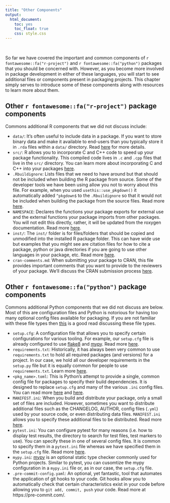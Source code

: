 ```yaml
---
title: "Other Components"
output:
  html_document:
    toc: yes
    toc_float: true
    css: style.css
---
```


<br>

So far we have covered the important and common components of `r fontawesome::fa("r-project")` and `r fontawesome::fa("python")` packages that you should be concerned with. However, as you become more involved in package development in either of these languages, you will start to see additional files or components present in packaging projects. This chapter simply serves to introduce some of these components along with resources to learn more about them. 

## Other `r fontawesome::fa("r-project")` package components

Commons additional R components that we did not discuss include:

- `data/`: It’s often useful to include data in a package. If you want to store binary data and make it available to end-users than you typically store it in `.rda` files within a `data/` directory. Read [here](https://r-pkgs.org/data.html) for more details.
- `src/`: R allows you to incorporate C and C++ code to speed up your package functionality. This compiled code lives in `.c` and `.cpp` files that live in the `src/` directory. You can learn more about incorporating C and C++ into your packages [here](https://r-pkgs.org/src.html).
- `.Rbuildignore`: Lists files that we need to have around but that should not be included when building the R package from source. Some of the developer tools we have been using allow you not to worry about this file. For example, when you used `usethis::use_pkgdown()` it automatically added `^pkgdown$` to the `.Rbuildignore` so that it would not be included when building the package from the source files. Read more [here](https://r-pkgs.org/package-structure-state.html#rbuildignore).
- `NAMESPACE`: Declares the functions your package exports for external use and the external functions your package imports from other packages. You will not edit this directly, rather, it will be updated from the roxygen documentation. Read more [here](https://r-pkgs.org/namespace.html#namespace).
- `inst/`: The `inst/` folder is for files/folders that should be copied and unmodified into the installed R package folder. This can have wide use but examples that you might see are citation files for how to cite a package, python or java directories if you are going to use other languages in your package, etc. Read more [here](https://r-pkgs.org/inst.html).
 - `cran-comments.md`: When submitting your package to CRAN, this file provides important comments that you want to provide to the reviewers of your package. We'll discuss the CRAN submission process [here]().

## Other `r fontawesome::fa("python")` package components

Commons additional Python components that we did not discuss are below. Most of this are configuration files and Python is notorious for having too many optional config files available for packaging. If you are not familiar with these file types then [this](https://hackersandslackers.com/simplify-your-python-projects-configuration/) is a good read discussing these file types.

- `setup.cfg`: A configuration file that allows you to specify certain configurations for various tooling. For example, our `setup.cfg` file is already configured to use [flake8](https://flake8.pycqa.org/en/latest/) and [mypy](http://mypy-lang.org/). Read more [here](https://docs.python.org/3/distutils/configfile.html).
- `requirements.txt`: Historically, it has always been very common to use `requirements.txt` to hold all required packages (and versions) for a project. In our case, we hold all our developer requirements in the `setup.py` file but it is equally common for people to use `requirements.txt`. Learn more [here](https://medium.com/@boscacci/why-and-how-to-make-a-requirements-txt-f329c685181e#:~:text=In%20short%2C%20we%20generate%20and,Python%20code%20we've%20written.).
- `<pkg_name>.toml`: This is Python's attempt to provide a single, common config file for packages to specify their build dependencies. It is designed to replace `setup.cfg` and many of the various `.ini` config files. You can read more [here](https://www.python.org/dev/peps/pep-0518/) and [here](https://snarky.ca/what-the-heck-is-pyproject-toml/).
- `MANIFEST.ini`: When you build and distribute your package, only a small set of files are included. However, sometimes you want to distribute additional files such as the CHANGELOG, AUTHOR, config files (`.yml`) used by your source code, or even distributing data files. `MANIFEST.ini` allows you to specify these additional files to be distributed. Read more [here](https://packaging.python.org/guides/using-manifest-in/).
- `pytest.ini`: You can configure pytest for many reasons (i.e. how to display test results, the directory to search for test files, test markers to use). You can specify these in one of several config files. It is common to specify them in a `pytest.ini` file whereas we have specified them in the `setup.cfg` file. Read more [here](https://docs.pytest.org/en/2.7.3/customize.html).
- `mypy.ini`: [mypy](http://mypy-lang.org/) is an optional static type checker commonly used for Python projects. Similar to pytest, you can cusomtize the mypy configuration in a `mypy.ini` file or, as in our case, the `setup.cfg` file.
- `.pre-commit-config.yaml`: An optional, yet fantastic, tool that automates the application of git hooks to your code. Git hooks allow you to automatically check that certain characteristics exist in your code before allowing you to `git add, commit, push` your code. Read more at https://pre-commit.com/.
